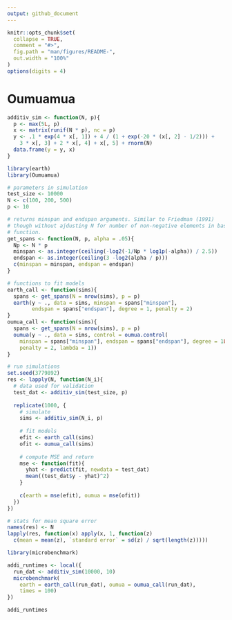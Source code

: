```yaml
---
output: github_document
---
```


```r
knitr::opts_chunk$set(
  collapse = TRUE,
  comment = "#>",
  fig.path = "man/figures/README-",
  out.width = "100%"
)
options(digits = 4)
```

# Oumuamua

```r
additiv_sim <- function(N, p){
  p <- max(5L, p)
  x <- matrix(runif(N * p), nc = p)
  y <- .1 * exp(4 * x[, 1]) + 4 / (1 + exp(-20 * (x[, 2] - 1/2))) + 
    3 * x[, 3] + 2 * x[, 4] + x[, 5] + rnorm(N)
  data.frame(y = y, x)
}
```

```r
library(earth)
library(Oumuamua)
```

```r
# parameters in simulation
test_size <- 10000
N <- c(100, 200, 500)
p <- 10
```

```r
# returns minspan and endspan arguments. Similar to Friedman (1991) 
# though without ajdusting N for number of non-negative elements in basis 
# function.
get_spans <- function(N, p, alpha = .05){
  Np <- N * p
  minspan <- as.integer(ceiling(-log2(-1/Np * log1p(-alpha)) / 2.5))
  endspan <- as.integer(ceiling(3 -log2(alpha / p)))
  c(minspan = minspan, endspan = endspan)
}

# functions to fit models
earth_call <- function(sims){
  spans <- get_spans(N = nrow(sims), p = p)
  earth(y ~ ., data = sims, minspan = spans["minspan"], 
        endspan = spans["endspan"], degree = 1, penalty = 2)
}
oumua_call <- function(sims){
  spans <- get_spans(N = nrow(sims), p = p)
  oumua(y ~ ., data = sims, control = oumua.control(
    minspan = spans["minspan"], endspan = spans["endspan"], degree = 1L, 
    penalty = 2, lambda = 1))
}

# run simulations
set.seed(3779892)
res <- lapply(N, function(N_i){
  # data used for validation
  test_dat <- additiv_sim(test_size, p)
  
  replicate(1000, {
    # simulate
    sims <- additiv_sim(N_i, p)
    
    # fit models
    efit <- earth_call(sims)
    ofit <- oumua_call(sims)
    
    # compute MSE and return
    mse <- function(fit){
      yhat <- predict(fit, newdata = test_dat)
      mean((test_dat$y - yhat)^2)
    }
    
    c(earth = mse(efit), oumua = mse(ofit))
  })
})
```

```r
# stats for mean square error
names(res) <- N
lapply(res, function(x) apply(x, 1, function(z) 
  c(mean = mean(z), `standard error` = sd(z) / sqrt(length(z)))))
```

```r
library(microbenchmark)
```

```r
addi_runtimes <- local({
  run_dat <- additiv_sim(10000, 10)  
  microbenchmark(
    earth = earth_call(run_dat), oumua = oumua_call(run_dat), 
    times = 100)
})
```

```r
addi_runtimes
```
